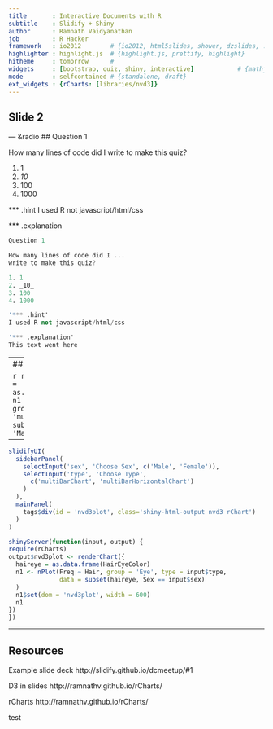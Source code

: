 ```yaml
---
title       : Interactive Documents with R
subtitle    : Slidify + Shiny
author      : Ramnath Vaidyanathan
job         : R Hacker
framework   : io2012        # {io2012, html5slides, shower, dzslides, ...}
highlighter : highlight.js  # {highlight.js, prettify, highlight}
hitheme     : tomorrow      # 
widgets     : [bootstrap, quiz, shiny, interactive]            # {mathjax, quiz, bootstrap}
mode        : selfcontained # {standalone, draft}
ext_widgets : {rCharts: [libraries/nvd3]}
---
```


## Slide 2

--- &radio
## Question 1

How many lines of code did I write to make this quiz?

1. 1
2. _10_
3. 100
4. 1000

*** .hint
I used R not javascript/html/css

*** .explanation
```S
Question 1

How many lines of code did I ...
write to make this quiz?

1. 1
2. _10_
3. 100
4. 1000

'*** .hint'
I used R not javascript/html/css

'*** .explanation'
This text went here
```

---
## Interactive Chart

```r
require(rCharts)
haireye = as.data.frame(HairEyeColor)
n1 <- nPlot(Freq ~ Hair, group = 'Eye', type = 'multiBarChart',
  data = subset(haireye, Sex == 'Male')
)
n1
```

--- 

```r
slidifyUI(
  sidebarPanel(
    selectInput('sex', 'Choose Sex', c('Male', 'Female')),
    selectInput('type', 'Choose Type',
      c('multiBarChart', 'multiBarHorizontalChart')
    )
  ),
  mainPanel(
    tags$div(id = 'nvd3plot', class='shiny-html-output nvd3 rChart')
  )
)

shinyServer(function(input, output) {
require(rCharts)
output$nvd3plot <- renderChart({
  haireye = as.data.frame(HairEyeColor)
  n1 <- nPlot(Freq ~ Hair, group = 'Eye', type = input$type,
              data = subset(haireye, Sex == input$sex)
  )
  n1$set(dom = 'nvd3plot', width = 600)
  n1
})
})
```

---
## Resources

Example slide deck http://slidify.github.io/dcmeetup/#1

D3 in slides http://ramnathv.github.io/rCharts/

rCharts http://ramnathv.github.io/rCharts/

test



